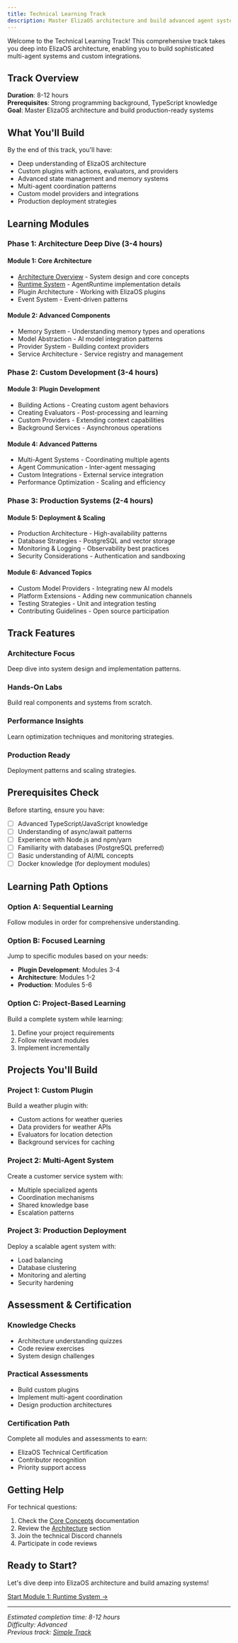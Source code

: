 ```yaml
---
title: Technical Learning Track
description: Master ElizaOS architecture and build advanced agent systems
---
```


Welcome to the Technical Learning Track! This comprehensive track takes you deep into ElizaOS
architecture, enabling you to build sophisticated multi-agent systems and custom integrations.

## Track Overview

**Duration**: 8-12 hours  
**Prerequisites**: Strong programming background, TypeScript knowledge  
**Goal**: Master ElizaOS architecture and build production-ready systems

## What You'll Build

By the end of this track, you'll have:

- Deep understanding of ElizaOS architecture
- Custom plugins with actions, evaluators, and providers
- Advanced state management and memory systems
- Multi-agent coordination patterns
- Custom model providers and integrations
- Production deployment strategies

## Learning Modules

### Phase 1: Architecture Deep Dive (3-4 hours)

#### Module 1: Core Architecture

- [Architecture Overview](./architecture/overview) - System design and core concepts
- [Runtime System](./architecture/) - AgentRuntime implementation details
- Plugin Architecture - Working with ElizaOS plugins
- Event System - Event-driven patterns

#### Module 2: Advanced Components

- Memory System - Understanding memory types and operations
- Model Abstraction - AI model integration patterns
- Provider System - Building context providers
- Service Architecture - Service registry and management

### Phase 2: Custom Development (3-4 hours)

#### Module 3: Plugin Development

- Building Actions - Creating custom agent behaviors
- Creating Evaluators - Post-processing and learning
- Custom Providers - Extending context capabilities
- Background Services - Asynchronous operations

#### Module 4: Advanced Patterns

- Multi-Agent Systems - Coordinating multiple agents
- Agent Communication - Inter-agent messaging
- Custom Integrations - External service integration
- Performance Optimization - Scaling and efficiency

### Phase 3: Production Systems (2-4 hours)

#### Module 5: Deployment & Scaling

- Production Architecture - High-availability patterns
- Database Strategies - PostgreSQL and vector storage
- Monitoring & Logging - Observability best practices
- Security Considerations - Authentication and sandboxing

#### Module 6: Advanced Topics

- Custom Model Providers - Integrating new AI models
- Platform Extensions - Adding new communication channels
- Testing Strategies - Unit and integration testing
- Contributing Guidelines - Open source participation

## Track Features

### Architecture Focus

Deep dive into system design and implementation patterns.

### Hands-On Labs

Build real components and systems from scratch.

### Performance Insights

Learn optimization techniques and monitoring strategies.

### Production Ready

Deployment patterns and scaling strategies.

## Prerequisites Check

Before starting, ensure you have:

- [ ] Advanced TypeScript/JavaScript knowledge
- [ ] Understanding of async/await patterns
- [ ] Experience with Node.js and npm/yarn
- [ ] Familiarity with databases (PostgreSQL preferred)
- [ ] Basic understanding of AI/ML concepts
- [ ] Docker knowledge (for deployment modules)

## Learning Path Options

### Option A: Sequential Learning

Follow modules in order for comprehensive understanding.

### Option B: Focused Learning

Jump to specific modules based on your needs:

- **Plugin Development**: Modules 3-4
- **Architecture**: Modules 1-2
- **Production**: Modules 5-6

### Option C: Project-Based Learning

Build a complete system while learning:

1. Define your project requirements
2. Follow relevant modules
3. Implement incrementally

## Projects You'll Build

### Project 1: Custom Plugin

Build a weather plugin with:

- Custom actions for weather queries
- Data providers for weather APIs
- Evaluators for location detection
- Background services for caching

### Project 2: Multi-Agent System

Create a customer service system with:

- Multiple specialized agents
- Coordination mechanisms
- Shared knowledge base
- Escalation patterns

### Project 3: Production Deployment

Deploy a scalable agent system with:

- Load balancing
- Database clustering
- Monitoring and alerting
- Security hardening

## Assessment & Certification

### Knowledge Checks

- Architecture understanding quizzes
- Code review exercises
- System design challenges

### Practical Assessments

- Build custom plugins
- Implement multi-agent coordination
- Design production architectures

### Certification Path

Complete all modules and assessments to earn:

- ElizaOS Technical Certification
- Contributor recognition
- Priority support access

## Getting Help

For technical questions:

1. Check the [Core Concepts](../../core-concepts/) documentation
2. Review the [Architecture](../../core-concepts/architecture/) section
3. Join the technical Discord channels
4. Participate in code reviews

## Ready to Start?

Let's dive deep into ElizaOS architecture and build amazing systems!

[Start Module 1: Runtime System →](./01-runtime-system)

---

_Estimated completion time: 8-12 hours_  
_Difficulty: Advanced_  
_Previous track: [Simple Track](../simple/)_
